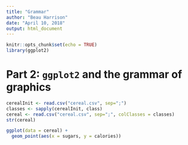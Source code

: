```yaml
---
title: "Grammar"
author: "Beau Harrison"
date: "April 10, 2018"
output: html_document
---
```


```r
knitr::opts_chunk$set(echo = TRUE)
library(ggplot2)
```

# Part 2: `ggplot2` and the grammar of graphics

```r
cerealInit <- read.csv("cereal.csv", sep=";")
classes <- sapply(cerealInit, class)
cereal <- read.csv("cereal.csv", sep=";", colClasses = classes)
str(cereal)

ggplot(data = cereal) +
  geom_point(aes(x = sugars, y = calories))
```